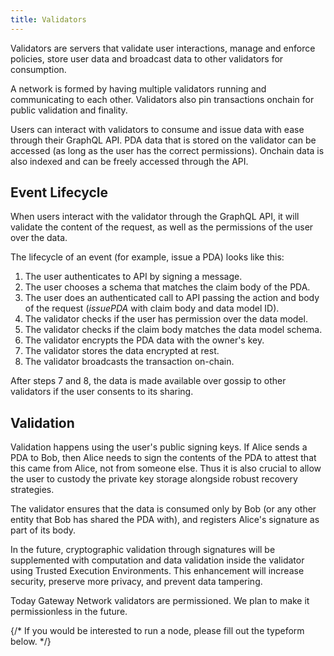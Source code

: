 ```yaml
---
title: Validators
---
```


Validators are servers that validate user interactions, manage and enforce policies, store user data and broadcast data to other validators for consumption.

A network is formed by having multiple validators running and communicating to each other. Validators also pin transactions onchain for public validation and finality.

Users can interact with validators to consume and issue data with ease through their GraphQL API. PDA data that is stored on the validator can be accessed (as long as the user has the correct permissions). Onchain data is also indexed and can be freely accessed through the API.

## Event Lifecycle

When users interact with the validator through the GraphQL API, it will validate the content of the request, as well as the permissions of the user over the data.

The lifecycle of an event (for example, issue a PDA) looks like this:

1. The user authenticates to API by signing a message.
2. The user chooses a schema that matches the claim body of the PDA.
3. The user does an authenticated call to API passing the action and body of the request (_issuePDA_ with claim body and data model ID).
4. The validator checks if the user has permission over the data model.
5. The validator checks if the claim body matches the data model schema.
6. The validator encrypts the PDA data with the owner's key.
7. The validator stores the data encrypted at rest.
8. The validator broadcasts the transaction on-chain.

After steps 7 and 8, the data is made available over gossip to other validators if the user consents to its sharing.

## Validation

Validation happens using the user's public signing keys. If Alice sends a PDA to Bob, then Alice needs to sign the contents of the PDA to attest that this came from Alice, not from someone else. Thus it is also crucial to allow the user to custody the private key storage alongside robust recovery strategies.

The validator ensures that the data is consumed only by Bob (or any other entity that Bob has shared the PDA with), and registers Alice's signature as part of its body.

In the future, cryptographic validation through signatures will be supplemented with computation and data validation inside the validator using Trusted Execution Environments. This enhancement will increase security, preserve more privacy, and prevent data tampering.

Today Gateway Network validators are permissioned. We plan to make it permissionless in the future.

{/* If you would be interested to run a node, please fill out the typeform below. */}
